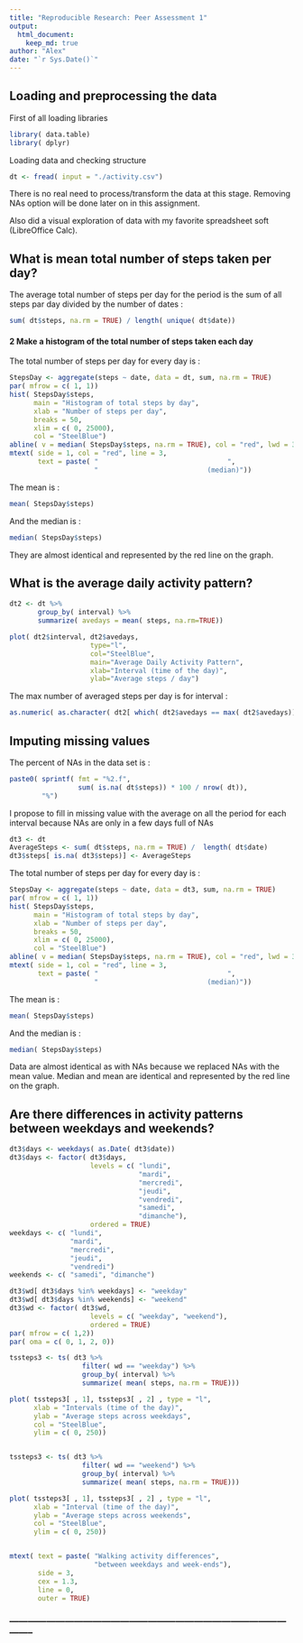 ```yaml
---
title: "Reproducible Research: Peer Assessment 1"
output: 
  html_document:
    keep_md: true
author: "Alex"
date: "`r Sys.Date()`"
---
```



## Loading and preprocessing the data

First of all loading libraries 
```r
library( data.table)
library( dplyr)
```

Loading data and checking structure

```r
dt <- fread( input = "./activity.csv")
```
There is no real need to process/transform the data at this stage. Removing NAs option will be done later on in this assignment.

Also did a visual exploration of data with my favorite spreadsheet soft (LibreOffice Calc). 

## What is mean total number of steps taken per day?

The average total number of steps per day for the period is the sum of all steps par day divided by the number of dates :
```r
sum( dt$steps, na.rm = TRUE) / length( unique( dt$date))
```

#### 2 Make a histogram of the total number of steps taken each day   
The total number of steps per day for every day is :
```r
StepsDay <- aggregate(steps ~ date, data = dt, sum, na.rm = TRUE)
par( mfrow = c( 1, 1))
hist( StepsDay$steps, 
      main = "Histogram of total steps by day", 
      xlab = "Number of steps per day", 
      breaks = 50, 
      xlim = c( 0, 25000), 
      col = "SteelBlue")
abline( v = median( StepsDay$steps, na.rm = TRUE), col = "red", lwd = 3)
mtext( side = 1, col = "red", line = 3, 
       text = paste( "                                ",
                     "                           (median)"))
```

The mean is :
```r
mean( StepsDay$steps)
```
And the median is : 
```r
median( StepsDay$steps)
```
They are almost identical and represented by the red line on the graph.

## What is the average daily activity pattern?


```r
dt2 <- dt %>%
       group_by( interval) %>%
       summarize( avedays = mean( steps, na.rm=TRUE))

plot( dt2$interval, dt2$avedays,
                    type="l",
                    col="SteelBlue",
                    main="Average Daily Activity Pattern",
                    xlab="Interval (time of the day)",
                    ylab="Average steps / day")

```    

The max number of averaged steps per day is for interval : 

```r
as.numeric( as.character( dt2[ which( dt2$avedays == max( dt2$avedays)), "interval"]$interval))
```


## Imputing missing values


The percent of NAs in the data set is :
```r
paste0( sprintf( fmt = "%2.f", 
                 sum( is.na( dt$steps)) * 100 / nrow( dt)),
        "%")
```
I propose to fill in missing value with the average on all the period for each interval because NAs are only in a few days full of NAs

```r
dt3 <- dt
AverageSteps <- sum( dt$steps, na.rm = TRUE) /  length( dt$date)
dt3$steps[ is.na( dt3$steps)] <- AverageSteps
```

The total number of steps per day for every day is :
```r
StepsDay <- aggregate(steps ~ date, data = dt3, sum, na.rm = TRUE)
par( mfrow = c( 1, 1))
hist( StepsDay$steps, 
      main = "Histogram of total steps by day", 
      xlab = "Number of steps per day", 
      breaks = 50, 
      xlim = c( 0, 25000), 
      col = "SteelBlue")
abline( v = median( StepsDay$steps, na.rm = TRUE), col = "red", lwd = 3)
mtext( side = 1, col = "red", line = 3, 
       text = paste( "                                ",
                     "                           (median)"))
```

The mean is :
```r
mean( StepsDay$steps)
```
And the median is : 
```r
median( StepsDay$steps)
```
Data are almost identical as with NAs because we replaced NAs with the mean value. Median and mean are identical and represented by the red line on the graph. 


## Are there differences in activity patterns between weekdays and weekends?

```r
dt3$days <- weekdays( as.Date( dt3$date))
dt3$days <- factor( dt3$days,
                    levels = c( "lundi",
                                "mardi",
                                "mercredi",
                                "jeudi",
                                "vendredi",
                                "samedi",
                                "dimanche"),
                    ordered = TRUE)
weekdays <- c( "lundi", 
               "mardi", 
               "mercredi", 
               "jeudi", 
               "vendredi")
weekends <- c( "samedi", "dimanche")

dt3$wd[ dt3$days %in% weekdays] <- "weekday"
dt3$wd[ dt3$days %in% weekends] <- "weekend"
dt3$wd <- factor( dt3$wd,
                    levels = c( "weekday", "weekend"),
                    ordered = TRUE)
par( mfrow = c( 1,2))
par( oma = c( 0, 1, 2, 0))

tssteps3 <- ts( dt3 %>%
                  filter( wd == "weekday") %>% 
                  group_by( interval) %>% 
                  summarize( mean( steps, na.rm = TRUE)))

plot( tssteps3[ , 1], tssteps3[ , 2] , type = "l", 
      xlab = "Intervals (time of the day)",  
      ylab = "Average steps across weekdays",
      col = "SteelBlue",
      ylim = c( 0, 250)) 


tssteps3 <- ts( dt3 %>%
                  filter( wd == "weekend") %>% 
                  group_by( interval) %>% 
                  summarize( mean( steps, na.rm = TRUE)))

plot( tssteps3[ , 1], tssteps3[ , 2] , type = "l",
      xlab = "Interval (time of the day)", 
      ylab = "Average steps across weekends",
      col = "SteelBlue",
      ylim = c( 0, 250))


mtext( text = paste( "Walking activity differences",
                     "between weekdays and week-ends"),
       side = 3, 
       cex = 1.3, 
       line = 0, 
       outer = TRUE)  
```

### --------------------------------------------------------------------------------------------------